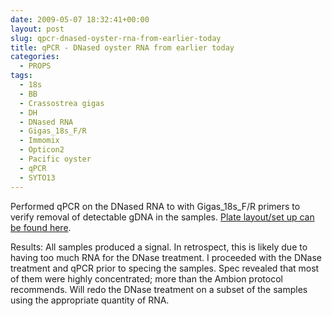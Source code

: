 ```yaml
---
date: 2009-05-07 18:32:41+00:00
layout: post
slug: qpcr-dnased-oyster-rna-from-earlier-today
title: qPCR - DNased oyster RNA from earlier today
categories:
  - PROPS
tags:
  - 18s
  - BB
  - Crassostrea gigas
  - DH
  - DNased RNA
  - Gigas_18s_F/R
  - Immomix
  - Opticon2
  - Pacific oyster
  - qPCR
  - SYTO13
---
```


Performed qPCR on the DNased RNA to with Gigas_18s_F/R primers to verify removal of detectable gDNA in the samples. [Plate layout/set up can be found here](https://eagle.fish.washington.edu/Arabidopsis/Notebook%20Workup%20Files/20090507-01.jpg).

Results: All samples produced a signal. In retrospect, this is likely due to having too much RNA for the DNase treatment. I proceeded with the DNase treatment and qPCR prior to specing the samples. Spec revealed that most of them were highly concentrated; more than the Ambion protocol recommends. Will redo the DNase treatment on a subset of the samples using the appropriate quantity of RNA.
